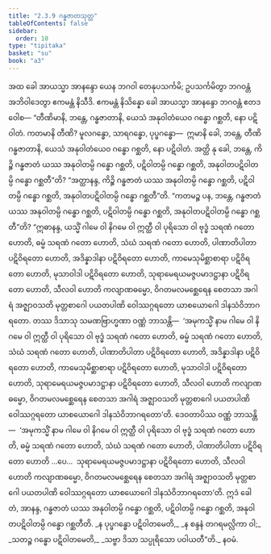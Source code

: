 ```yaml
---
title: "2.3.9 ဂန္ဓဇာတသုတ္တ"
tableOfContents: false
sidebar:
  order: 10
type: "tipitaka"
basket: "su"
book: "a3"
---
```



<DynamicBreadcrumb />

<Division number="80" book="a3">

<Paragraph number="704" book="a3">
အထ ခေါ အာယသ္မာ အာနန္ဒော ယေန ဘဂဝါ တေနုပသင်္ကမိ; ဥပသင်္ကမိတွာ ဘဂဝန္တံ အဘိဝါဒေတွာ ဧကမန္တံ နိသီဒိ. ဧကမန္တံ နိသိန္နော ခေါ အာယသ္မာ အာနန္ဒော ဘဂဝန္တံ ဧတဒဝေါစ—
</Paragraph>

<Paragraph number="705" book="a3">
“တီဏိမာနိ, ဘန္တေ, ဂန္ဓဇာတာနိ, ယေသံ အနုဝါတံယေဝ ဂန္ဓော ဂစ္ဆတိ, နော ပဋိဝါတံ. ကတမာနိ တီဏိ? မူလဂန္ဓော, သာရဂန္ဓော, ပုပ္ဖဂန္ဓော—  ဣမာနိ ခေါ, ဘန္တေ, တီဏိ ဂန္ဓဇာတာနိ, ယေသံ အနုဝါတံယေဝ ဂန္ဓော ဂစ္ဆတိ, နော ပဋိဝါတံ. အတ္ထိ နု ခေါ, ဘန္တေ, ကိဉ္စိ ဂန္ဓဇာတံ ယဿ အနုဝါတမ္ပိ ဂန္ဓော ဂစ္ဆတိ, ပဋိဝါတမ္ပိ ဂန္ဓော ဂစ္ဆတိ, အနုဝါတပဋိဝါတမ္ပိ ဂန္ဓော ဂစ္ဆတီ”တိ?
</Paragraph>

<Paragraph number="706" book="a3">
“အတ္ထာနန္ဒ, ကိဉ္စိ ဂန္ဓဇာတံ ယဿ အနုဝါတမ္ပိ ဂန္ဓော ဂစ္ဆတိ, ပဋိဝါတမ္ပိ ဂန္ဓော ဂစ္ဆတိ, အနုဝါတပဋိဝါတမ္ပိ ဂန္ဓော ဂစ္ဆတီ”တိ. “ကတမဉ္စ ပန, ဘန္တေ, ဂန္ဓဇာတံ ယဿ အနုဝါတမ္ပိ ဂန္ဓော ဂစ္ဆတိ, ပဋိဝါတမ္ပိ ဂန္ဓော ဂစ္ဆတိ, အနုဝါတပဋိဝါတမ္ပိ ဂန္ဓော ဂစ္ဆတီ”တိ?
</Paragraph>

<Paragraph number="707" book="a3">
“ဣဓာနန္ဒ, ယသ္မိံ ဂါမေ ဝါ နိဂမေ ဝါ ဣတ္ထီ ဝါ ပုရိသော ဝါ ဗုဒ္ဓံ သရဏံ ဂတော ဟောတိ, ဓမ္မံ သရဏံ ဂတော ဟောတိ, သံဃံ သရဏံ ဂတော ဟောတိ, ပါဏာတိပါတာ ပဋိဝိရတော ဟောတိ, အဒိန္နာဒါနာ ပဋိဝိရတော ဟောတိ, ကာမေသုမိစ္ဆာစာရာ ပဋိဝိရတော ဟောတိ, မုသာဝါဒါ ပဋိဝိရတော ဟောတိ, သုရာမေရယမဇ္ဇပမာဒဋ္ဌာနာ ပဋိဝိရတော ဟောတိ, သီလဝါ ဟောတိ ကလျာဏဓမ္မော, ဝိဂတမလမစ္ဆေရေန စေတသာ အဂါရံ အဇ္ဈာဝသတိ မုတ္တစာဂေါ ပယတပါဏိ ဝေါဿဂ္ဂရတော ယာစယောဂေါ ဒါနသံဝိဘာဂရတော.
</Paragraph>

<Paragraph number="708" book="a3">
တဿ ဒိသာသု သမဏဗြာဟ္မဏာ ဝဏ္ဏံ ဘာသန္တိ—  ‘အမုကသ္မိံ နာမ ဂါမေ ဝါ နိဂမေ ဝါ ဣတ္ထီ ဝါ ပုရိသော ဝါ ဗုဒ္ဓံ သရဏံ ဂတော ဟောတိ, ဓမ္မံ သရဏံ ဂတော ဟောတိ, သံဃံ သရဏံ ဂတော ဟောတိ, ပါဏာတိပါတာ ပဋိဝိရတော ဟောတိ, အဒိန္နာဒါနာ ပဋိဝိရတော ဟောတိ, ကာမေသုမိစ္ဆာစာရာ ပဋိဝိရတော ဟောတိ, မုသာဝါဒါ ပဋိဝိရတော ဟောတိ, သုရာမေရယမဇ္ဇပမာဒဋ္ဌာနာ ပဋိဝိရတော ဟောတိ, သီလဝါ ဟောတိ ကလျာဏဓမ္မော, ဝိဂတမလမစ္ဆေရေန စေတသာ အဂါရံ အဇ္ဈာဝသတိ မုတ္တစာဂေါ ပယတပါဏိ ဝေါဿဂ္ဂရတော ယာစယောဂေါ ဒါနသံဝိဘာဂရတော’တိ.
</Paragraph>

<Paragraph number="709" book="a3">
ဒေဝတာပိဿ ဝဏ္ဏံ ဘာသန္တိ—  ‘အမုကသ္မိံ နာမ ဂါမေ ဝါ နိဂမေ ဝါ ဣတ္ထီ ဝါ ပုရိသော ဝါ ဗုဒ္ဓံ သရဏံ ဂတော ဟောတိ, ဓမ္မံ သရဏံ ဂတော ဟောတိ, သံဃံ သရဏံ ဂတော ဟောတိ, ပါဏာတိပါတာ ပဋိဝိရတော ဟောတိ …ပေ…  သုရာမေရယမဇ္ဇပမာဒဋ္ဌာနာ ပဋိဝိရတော ဟောတိ, သီလဝါ ဟောတိ ကလျာဏဓမ္မော, ဝိဂတမလမစ္ဆေရေန စေတသာ အဂါရံ အဇ္ဈာဝသတိ မုတ္တစာဂေါ ပယတပါဏိ ဝေါဿဂ္ဂရတော ယာစယောဂေါ ဒါနသံဝိဘာဂရတော’တိ. ဣဒံ ခေါ တံ, အာနန္ဒ, ဂန္ဓဇာတံ ယဿ အနုဝါတမ္ပိ ဂန္ဓော ဂစ္ဆတိ, ပဋိဝါတမ္ပိ ဂန္ဓော ဂစ္ဆတိ, အနုဝါတပဋိဝါတမ္ပိ ဂန္ဓော ဂစ္ဆတီတိ.
</Paragraph>

<Paragraph number="710" type="verses" book="a3">
_န ပုပ္ဖဂန္ဓော ပဋိဝါတမေတိ,_  
_န စန္ဒနံ တဂရမလ္လိကာ ဝါ;_  
_သတဉ္စ ဂန္ဓော ပဋိဝါတမေတိ,_  
_သဗ္ဗာ ဒိသာ သပ္ပုရိသော ပဝါယတီ”တိ._  


</Paragraph>
</Division>

<Paragraph number="711" type="center" book="a3">
နဝမံ.
</Paragraph>